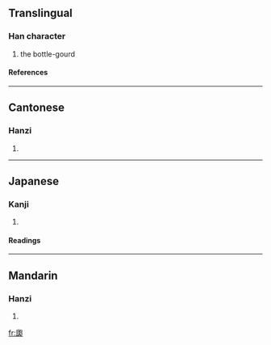 ==Translingual==
===Han character===
{{Han char|rn=97|rad=瓜|as=05|sn=10|four=7723<sub>0</sub>|canj=竹人心口山 (HOPRU)}}
# the bottle-gourd
====References====
{{Han ref|kx=0746.120|dkj=21384|dj=1154.240|hdz=42655.050|uh=74DF|ud=29919|bh=D2BD|bd=53949}}

----
==Cantonese==
===Hanzi===
{{yue-hanzi|jyut=|y=paau4}}
# {{defn|Cantonese}}

----
==Japanese==
===Kanji===
{{ja-kanji|grade=|rs=瓜05}}
# {{defn|Japanese}} 
====Readings====
{{ja-readings|on=[[はく]] (haku), [[ばく]] (baku), [[ほう]] (hō), [[びょう]] (byō)|kun=|nanori=}}

----
==Mandarin==
===Hanzi===
{{cmn-hanzi|pin=[[báo]] ([[bao2]])|wg=pao<sup>2</sup>}}
# {{defn|Mandarin}}

[[fr:瓟]]